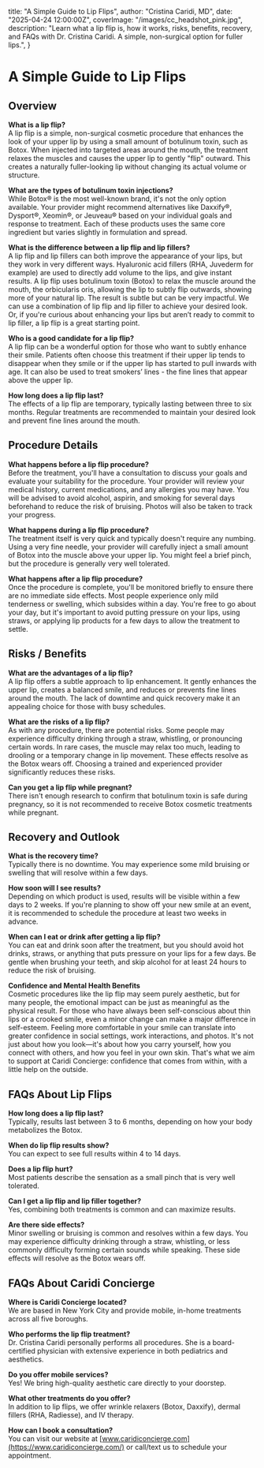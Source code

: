   title: "A Simple Guide to Lip Flips",
  author: "Cristina Caridi, MD",
  date: "2025-04-24 12:00:00Z",
  coverImage: "/images/cc_headshot_pink.jpg",
  description:
    "Learn what a lip flip is, how it works, risks, benefits, recovery, and FAQs with Dr. Cristina Caridi. A simple, non-surgical option for fuller lips.",
}

# A Simple Guide to Lip Flips

## Overview

**What is a lip flip?**  
A lip flip is a simple, non-surgical cosmetic procedure that enhances the look of your upper lip by using a small amount of botulinum toxin, such as Botox. When injected into targeted areas around the mouth, the treatment relaxes the muscles and causes the upper lip to gently "flip" outward. This creates a naturally fuller-looking lip without changing its actual volume or structure.

**What are the types of botulinum toxin injections?**  
While Botox® is the most well-known brand, it's not the only option available. Your provider might recommend alternatives like Daxxify®, Dysport®, Xeomin®, or Jeuveau® based on your individual goals and response to treatment. Each of these products uses the same core ingredient but varies slightly in formulation and spread.

**What is the difference between a lip flip and lip fillers?**  
A lip flip and lip fillers can both improve the appearance of your lips, but they work in very different ways. Hyaluronic acid fillers (RHA, Juvederm for example) are used to directly add volume to the lips, and give instant results. A lip flip uses botulinum toxin (Botox) to relax the muscle around the mouth, the orbicularis oris, allowing the lip to subtly flip outwards, showing more of your natural lip. The result is subtle but can be very impactful. We can use a combination of lip flip and lip filler to achieve your desired look. Or, if you're curious about enhancing your lips but aren’t ready to commit to lip filler, a lip flip is a great starting point.

**Who is a good candidate for a lip flip?**  
A lip flip can be a wonderful option for those who want to subtly enhance their smile. Patients often choose this treatment if their upper lip tends to disappear when they smile or if the upper lip has started to pull inwards with age. It can also be used to treat smokers’ lines - the fine lines that appear above the upper lip.

**How long does a lip flip last?**  
The effects of a lip flip are temporary, typically lasting between three to six months. Regular treatments are recommended to maintain your desired look and prevent fine lines around the mouth.


## Procedure Details

**What happens before a lip flip procedure?**  
Before the treatment, you'll have a consultation to discuss your goals and evaluate your suitability for the procedure. Your provider will review your medical history, current medications, and any allergies you may have. You will be advised to avoid alcohol, aspirin, and smoking for several days beforehand to reduce the risk of bruising. Photos will also be taken to track your progress.

**What happens during a lip flip procedure?**  
The treatment itself is very quick and typically doesn't require any numbing. Using a very fine needle, your provider will carefully inject a small amount of Botox into the muscle above your upper lip. You might feel a brief pinch, but the procedure is generally very well tolerated.  

**What happens after a lip flip procedure?**  
Once the procedure is complete, you'll be monitored briefly to ensure there are no immediate side effects. Most people experience only mild tenderness or swelling, which subsides within a day. You're free to go about your day, but it's important to avoid putting pressure on your lips, using straws, or applying lip products for a few days to allow the treatment to settle.


## Risks / Benefits

**What are the advantages of a lip flip?**  
A lip flip offers a subtle approach to lip enhancement. It gently enhances the upper lip, creates a balanced smile, and reduces or prevents fine lines around the mouth. The lack of downtime and quick recovery make it an appealing choice for those with busy schedules.

**What are the risks of a lip flip?**  
As with any procedure, there are potential risks. Some people may experience difficulty drinking through a straw, whistling, or pronouncing certain words. In rare cases, the muscle may relax too much, leading to drooling or a temporary change in lip movement. These effects resolve as the Botox wears off. Choosing a trained and experienced provider significantly reduces these risks.

**Can you get a lip flip while pregnant?**  
There isn't enough research to confirm that botulinum toxin is safe during pregnancy, so it is not recommended to receive Botox cosmetic treatments while pregnant.


## Recovery and Outlook

**What is the recovery time?**  
Typically there is no downtime. You may experience some mild bruising or swelling that will resolve within a few days.  

**How soon will I see results?**  
Depending on which product is used, results will be visible within a few days to 2 weeks. If you're planning to show off your new smile at an event, it is recommended to schedule the procedure at least two weeks in advance.

**When can I eat or drink after getting a lip flip?**  
You can eat and drink soon after the treatment, but you should avoid hot drinks, straws, or anything that puts pressure on your lips for a few days. Be gentle when brushing your teeth, and skip alcohol for at least 24 hours to reduce the risk of bruising.

**Confidence and Mental Health Benefits**  
Cosmetic procedures like the lip flip may seem purely aesthetic, but for many people, the emotional impact can be just as meaningful as the physical result. For those who have always been self-conscious about thin lips or a crooked smile, even a minor change can make a major difference in self-esteem. Feeling more comfortable in your smile can translate into greater confidence in social settings, work interactions, and photos. It's not just about how you look—it's about how you carry yourself, how you connect with others, and how you feel in your own skin. That's what we aim to support at Caridi Concierge: confidence that comes from within, with a little help on the outside.


## FAQs About Lip Flips

**How long does a lip flip last?**  
Typically, results last between 3 to 6 months, depending on how your body metabolizes the Botox.

**When do lip flip results show?**  
You can expect to see full results within 4 to 14 days.

**Does a lip flip hurt?**  
Most patients describe the sensation as a small pinch that is very well tolerated.

**Can I get a lip flip and lip filler together?**  
Yes, combining both treatments is common and can maximize results.

**Are there side effects?**  
Minor swelling or bruising is common and resolves within a few days. You may experience difficulty drinking through a straw, whistling, or less commonly difficulty forming certain sounds while speaking. These side effects will resolve as the Botox wears off.  


## FAQs About Caridi Concierge

**Where is Caridi Concierge located?**  
We are based in New York City and provide mobile, in-home treatments across all five boroughs.

**Who performs the lip flip treatment?**  
Dr. Cristina Caridi personally performs all procedures. She is a board-certified physician with extensive experience in both pediatrics and aesthetics.

**Do you offer mobile services?**  
Yes! We bring high-quality aesthetic care directly to your doorstep.

**What other treatments do you offer?**  
In addition to lip flips, we offer wrinkle relaxers (Botox, Daxxify), dermal fillers (RHA, Radiesse), and IV therapy.

**How can I book a consultation?**  
You can visit our website at [www.caridiconcierge.com](https://www.caridiconcierge.com/) or call/text us to schedule your appointment.
